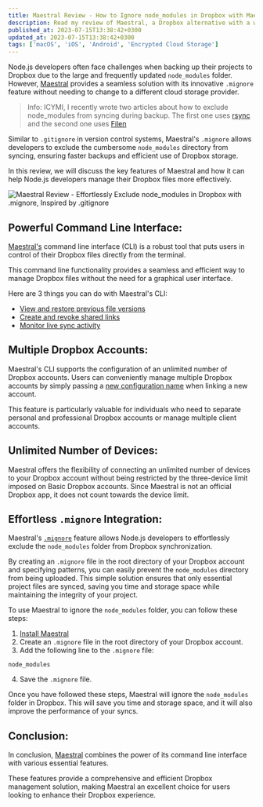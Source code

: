 ```yaml
---
title: Maestral Review - How to Ignore node_modules in Dropbox with Maestral
description: Read my review of Maestral, a Dropbox alternative with a way to exclude node_modules folder from syncing and so much more.
published_at: 2023-07-15T13:38:42+0300
updated_at: 2023-07-15T13:38:42+0300
tags: ['macOS', 'iOS', 'Android', 'Encrypted Cloud Storage']
---
```


Node.js developers often face challenges when backing up their projects to Dropbox due to the large and frequently updated `node_modules` folder. However, [Maestral](https://maestral.app/) provides a seamless solution with its innovative `.mignore` feature without needing to change to a different cloud storage provider.

> Info: ICYMI, I recently wrote two articles about how to exclude node_modules from syncing during backup. The first one uses [rsync](/blog/sync-node-project-ignore-node-modules-rsync-bash-script) and the second one uses [Filen](/blog/filen-review-dropbox-alternative-exclude-node-modules-sync)

Similar to `.gitignore` in version control systems, Maestral's `.mignore` allows developers to exclude the cumbersome `node_modules` directory from syncing, ensuring faster backups and efficient use of Dropbox storage.

In this review, we will discuss the key features of Maestral and how it can help Node.js developers manage their Dropbox files more effectively.

![Maestral Review - Effortlessly Exclude `node_modules` in Dropbox with .mignore, Inspired by .gitignore](/images/posts/maestral.png)

## Powerful Command Line Interface:

[Maestral's](https://maestral.app/) command line interface (CLI) is a robust tool that puts users in control of their Dropbox files directly from the terminal.

This command line functionality provides a seamless and efficient way to manage Dropbox files without the need for a graphical user interface.

Here are 3 things you can do with Maestral's CLI:

- [View and restore previous file versions](https://maestral.app/cli/restore)
- [Create and revoke shared links](https://maestral.app/cli/sharelink)
- [Monitor live sync activity](https://maestral.app/cli/activity)

## Multiple Dropbox Accounts:

Maestral's CLI supports the configuration of an unlimited number of Dropbox accounts. Users can conveniently manage multiple Dropbox accounts by simply passing a [new configuration name](https://maestral.app/docs/configfile) when linking a new account.

This feature is particularly valuable for individuals who need to separate personal and professional Dropbox accounts or manage multiple client accounts.

## Unlimited Number of Devices:

Maestral offers the flexibility of connecting an unlimited number of devices to your Dropbox account without being restricted by the three-device limit imposed on Basic Dropbox accounts. Since Maestral is not an official Dropbox app, it does not count towards the device limit.

## Effortless `.mignore` Integration:

Maestral's [`.mignore`](https://maestral.app/docs/mignore) feature allows Node.js developers to effortlessly exclude the `node_modules` folder from Dropbox synchronization.

By creating an `.mignore` file in the root directory of your Dropbox account and specifying patterns, you can easily prevent the `node_modules` directory from being uploaded. This simple solution ensures that only essential project files are synced, saving you time and storage space while maintaining the integrity of your project.

To use Maestral to ignore the `node_modules` folder, you can follow these steps:

1. [Install Maestral](https://maestral.app/download/)
2. Create an `.mignore` file in the root directory of your Dropbox account.
3. Add the following line to the `.mignore` file:
```git
node_modules
```
4. Save the `.mignore` file.

Once you have followed these steps, Maestral will ignore the `node_modules` folder in Dropbox. This will save you time and storage space, and it will also improve the performance of your syncs.


## Conclusion:

In conclusion, [Maestral](https://maestral.app/) combines the power of its command line interface with various essential features.

These features provide a comprehensive and efficient Dropbox management solution, making Maestral an excellent choice for users looking to enhance their Dropbox experience.
